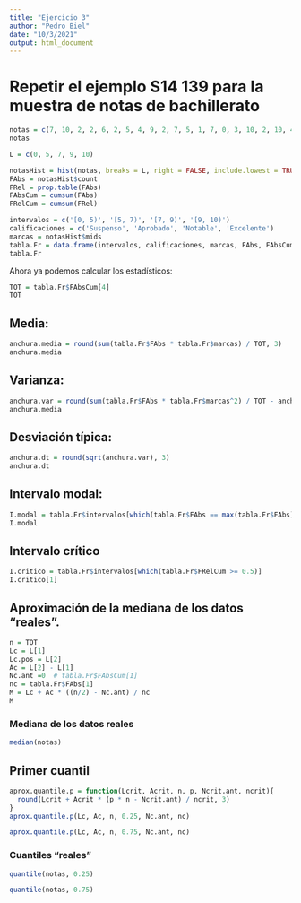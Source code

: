 ---
title: "Ejercicio 3"
author: "Pedro Biel"
date: "10/3/2021"
output: html_document
---

# Repetir el ejemplo S14 139 para la muestra de notas de bachillerato

```{r}
notas = c(7, 10, 2, 2, 6, 2, 5, 4, 9, 2, 7, 5, 1, 7, 0, 3, 10, 2, 10, 4, 1, 4, 5, 4, 0, 5, 10, 4, 3, 0, 7, 5, 10, 3, 4, 8, 1, 9, 3, 7, 9, 1, 9, 10, 5, 10, 10, 9, 5, 0, 3, 1, 3, 2, 0, 6, 6, 4, 7, 4, 7, 3, 9, 0, 7, 0, 3, 0, 3, 3, 1, 4, 10, 9, 1, 4, 0, 6, 10, 0, 10, 1, 0, 2, 6, 4, 8, 2, 3, 7, 7, 3, 3, 8, 2, 6, 6, 2, 8, 9)
notas
```

```{r}
L = c(0, 5, 7, 9, 10)
```

```{r}
notasHist = hist(notas, breaks = L, right = FALSE, include.lowest = TRUE, plot = FALSE)
FAbs = notasHist$count
FRel = prop.table(FAbs)
FAbsCum = cumsum(FAbs)
FRelCum = cumsum(FRel)
```

```{r}
intervalos = c('[0, 5)', '[5, 7)', '[7, 9)', '[9, 10)')
calificaciones = c('Suspenso', 'Aprobado', 'Notable', 'Excelente')
marcas = notasHist$mids
tabla.Fr = data.frame(intervalos, calificaciones, marcas, FAbs, FAbsCum, FRel, FRelCum)
tabla.Fr
```

Ahora ya podemos calcular los estadísticos:

```{r}
TOT = tabla.Fr$FAbsCum[4]
TOT
```

## Media:

```{r}
anchura.media = round(sum(tabla.Fr$FAbs * tabla.Fr$marcas) / TOT, 3)
anchura.media
```

## Varianza:

```{r}
anchura.var = round(sum(tabla.Fr$FAbs * tabla.Fr$marcas^2) / TOT - anchura.media^2, 3)
anchura.media
```

## Desviación típica:

```{r}
anchura.dt = round(sqrt(anchura.var), 3)
anchura.dt
```

## Intervalo modal:

```{r}
I.modal = tabla.Fr$intervalos[which(tabla.Fr$FAbs == max(tabla.Fr$FAbs))]
I.modal
```

## Intervalo crítico

```{r}
I.critico = tabla.Fr$intervalos[which(tabla.Fr$FRelCum >= 0.5)]
I.critico[1]
```

## Aproximación de la mediana de los datos "reales".

```{r}
n = TOT
Lc = L[1]
Lc.pos = L[2]
Ac = L[2] - L[1]
Nc.ant =0  # tabla.Fr$FAbsCum[1]
nc = tabla.Fr$FAbs[1]
M = Lc + Ac * ((n/2) - Nc.ant) / nc
M
```

### Mediana de los datos reales

```{r}
median(notas)
```

## Primer cuantil

```{r}
aprox.quantile.p = function(Lcrit, Acrit, n, p, Ncrit.ant, ncrit){
  round(Lcrit + Acrit * (p * n - Ncrit.ant) / ncrit, 3)
}
aprox.quantile.p(Lc, Ac, n, 0.25, Nc.ant, nc)
```

```{r}
aprox.quantile.p(Lc, Ac, n, 0.75, Nc.ant, nc)
```

### Cuantiles "reales"

```{r}
quantile(notas, 0.25)
```

```{r}
quantile(notas, 0.75)
```


















